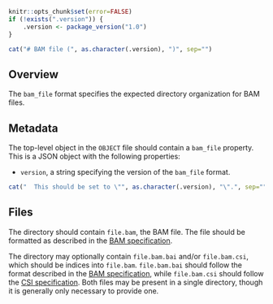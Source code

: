 ```r
knitr::opts_chunk$set(error=FALSE)
if (!exists(".version")) {
    .version <- package_version("1.0")
}
```

```r
cat("# BAM file (", as.character(.version), ")", sep="")
```

## Overview

The `bam_file` format specifies the expected directory organization for BAM files.

## Metadata

The top-level object in the `OBJECT` file should contain a `bam_file` property.
This is a JSON object with the following properties:

- `version`, a string specifying the version of the `bam_file` format.
```r
cat("  This should be set to \"", as.character(.version), "\".", sep="")
```

## Files

The directory should contain `file.bam`, the BAM file.
The file should be formatted as described in the [BAM specification](https://samtools.github.io/hts-specs/SAMv1.pdf).

The directory may optionally contain `file.bam.bai` and/or `file.bam.csi`, which should be indices into `file.bam`.
`file.bam.bai` should follow the format described in the [BAM specification](https://samtools.github.io/hts-specs/SAMv1.pdf),
while `file.bam.csi` should follow the [CSI specification](https://samtools.github.io/hts-specs/CSIv1.pdf).
Both files may be present in a single directory, though it is generally only necessary to provide one.
